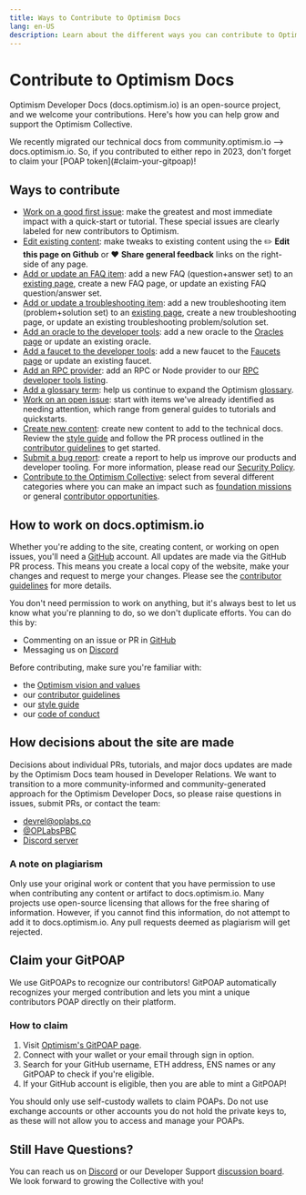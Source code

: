 ```yaml
---
title: Ways to Contribute to Optimism Docs
lang: en-US
description: Learn about the different ways you can contribute to Optimism Developer Docs.
---
```



# Contribute to Optimism Docs

Optimism Developer Docs (docs.optimism.io) is an open-source project, and we welcome your contributions. Here's how you can help grow and support the Optimism Collective.

<Callout type="info">
  We recently migrated our technical docs from community.optimism.io --> docs.optimism.io. 
  So, if you contributed to either repo in 2023, don't forget to claim your [POAP token](#claim-your-gitpoap)!
</Callout>

## Ways to contribute

- [Work on a good first issue](https://github.com/ethereum-optimism/docs/labels/good%20first%20issue): make the greatest and most immediate impact with a quick-start or tutorial. These special issues are clearly labeled for new contributors to Optimism.
- [Edit existing content](/contributing/#how-to-work-on-docsoptimismio): make tweaks to existing content using the ✏️ **Edit this page on Github** or ❤️ **Share general feedback** links on the right-side of any page. 
- [Add or update an FAQ item](https://github.com/ethereum-optimism/docs/issues/new?assignees=&labels=documentation%2Cfaq%2Ccommunity-request&projects=&template=suggest_faq_item.yaml&title=Suggest+an+FAQ+item):
add a new FAQ (question+answer set) to an [existing page](/op-mainnet/security/faq#security-model-faq), create a new FAQ page, or update an existing FAQ question/answer set.
- [Add or update a troubleshooting item](https://github.com/ethereum-optimism/docs/issues/new?assignees=&labels=documentation%2Ctroubleshooting%2Ccommunity-request&projects=&template=suggest_troubleshooting_item.yaml&title=Suggest+a+troubleshooting+item):
add a new troubleshooting item (problem+solution set) to an [existing page](/chain-operators/chain-troubleshooting), create a new troubleshooting page, or update an existing troubleshooting problem/solution set.
- [Add an oracle to the developer tools](https://github.com/ethereum-optimism/docs/issues/new?assignees=&labels=documentation%2Coracle%2Ccommunity-request&projects=&template=suggest_oracle.yaml&title=Suggest+an+Oracle/): 
add a new oracle to the [Oracles page](/tools/oracles) or update an existing oracle.
- [Add a faucet to the developer tools](https://github.com/ethereum-optimism/docs/issues/new?assignees=&labels=documentation%2Cfaucet%2Ccommunity-request&projects=&template=suggest_faucet.yaml&title=Suggest+a+Faucet): 
add a new faucet to the [Faucets page](/tools/faucets) or update an existing faucet.
- [Add an RPC provider](https://github.com/ethereum-optimism/docs/issues/new?assignees=&labels=documentation%2Crpc-provider%2Ccommunity-request&projects=&template=suggest_rpc_provider.yaml&title=Suggest+an+RPC+provider): 
add an RPC or Node provider to our [RPC developer tools listing](/tools/rpc-providers).
- [Add a glossary term](https://github.com/ethereum-optimism/docs/issues/new?assignees=&labels=glossary%2Cdocumentation%2Ccommunity-request&projects=&template=suggest_glossary_term.yaml&title=Suggest+a+glossary+term): 
help us continue to expand the Optimism [glossary](/resources/glossary).
- [Work on an open issue](https://github.com/ethereum-optimism/docs/issues): start with items we've already identified as needing attention, which range from general guides to tutorials and quickstarts.
- [Create new content](https://github.com/ethereum-optimism/docs/issues/new): create new content to add to the technical docs. 
Review the [style guide](style-guide) and follow the PR process outlined in the [contributor guidelines](https://github.com/ethereum-optimism/docs/blob/main/CONTRIBUTING.md) to get started.
- [Submit a bug report](https://immunefi.com/bounty/optimism/): create a report to help us improve our products and developer tooling. For more information, please read our [Security Policy](/resources/security-policy).
- [Contribute to the Optimism Collective](https://github.com/ethereum-optimism/ecosystem-contributions): select from several different categories where you can make an impact such as 
[foundation missions](https://github.com/ethereum-optimism/ecosystem-contributions/issues?q=is%3Aissue+is%3Aopen+label%3A%22Foundation+Mission+%28RFP%29%22) or general [contributor opportunities](https://github.com/ethereum-optimism/ecosystem-contributions/issues?q=is%3Aissue+is%3Aopen+label%3A%22Contribution+Opportunity%22).

## How to work on docs.optimism.io

Whether you're adding to the site, creating content, or working on open issues, you'll need a [GitHub](https://github.com) account.
All updates are made via the GitHub PR process. This means you create a local copy of the website, make your changes and request to merge your changes. 
Please see the [contributor guidelines](https://github.com/ethereum-optimism/docs/blob/main/CONTRIBUTING.md) for more details.

You don't need permission to work on anything, but it's always best to let us know what you're planning to do, so we don't duplicate efforts. You can do this by:

- Commenting on an issue or PR in [GitHub](https://github.com/ethereum-optimism/docs/)
- Messaging us on [Discord](https://discord.gg/optimism)

Before contributing, make sure you're familiar with:

- the [Optimism vision and values](https://www.optimism.io/about)
- our [contributor guidelines](https://github.com/ethereum-optimism/docs/blob/main/CONTRIBUTING.md)
- our [style guide](/contribute/style-guide)
- our [code of conduct](https://github.com/ethereum-optimism/.github/blob/master/CODE_OF_CONDUCT.md)

## How decisions about the site are made

Decisions about individual PRs, tutorials, and major docs updates are made by the Optimism Docs team housed in Developer Relations. 
We want to transition to a more community-informed and community-generated approach for the Optimism Developer Docs, so please raise questions in issues, submit PRs, or contact the team:

- [devrel@oplabs.co](mailto:devrel@oplabs.co)
- [@OPLabsPBC](https://twitter.com/OPLabsPBC)
- [Discord server](https://discord.gg/optimism)

### A note on plagiarism

Only use your original work or content that you have permission to use when contributing any content or artifact to docs.optimism.io. 
Many projects use open-source licensing that allows for the free sharing of information. However, if you cannot find this information, do not attempt to add it to docs.optimism.io. 
Any pull requests deemed as plagiarism will get rejected.

## Claim your GitPOAP

We use GitPOAPs to recognize our contributors! GitPOAP automatically recognizes your merged contribution and lets you mint a unique contributors POAP directly on their platform.

### How to claim

1. Visit [Optimism's GitPOAP page](https://www.gitpoap.io/gh/ethereum-optimism).
2. Connect with your wallet or your email through sign in option.
3. Search for your GitHub username, ETH address, ENS names or any GitPOAP to check if you're eligible.
4. If your GitHub account is eligible, then you are able to mint a GitPOAP!

<Callout type="warning">
You should only use self-custody wallets to claim POAPs. Do not use exchange accounts or other accounts you do not hold the private keys to, as these will not allow you to access and manage your POAPs.
</Callout>

## Still Have Questions?
You can reach us on [Discord](https://discord.gg/optimism) or our Developer Support [discussion board](https://github.com/ethereum-optimism/developers/discussions). We look forward to growing the Collective with you!
